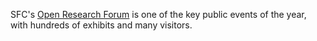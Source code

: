 SFC's [Open Research Forum](http://orf.sfc.keio.ac.jp/) is one of the key public events of the year, with hundreds of exhibits and many visitors.
